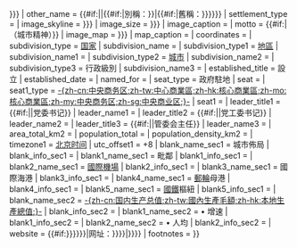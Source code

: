 {{Infobox settlement
| name                    = {{{name|{{{新区名称|{{PAGENAME}}}}}}}}
| other_name              = {{#if:{{{shortname|}}}{{{nickname|}}}{{{usedname|}}}|{{unbulleted list|{{#if:{{{shortname|}}}|簡稱：{{{shortname|}}}}}|{{#if:{{{nickname|}}}|別稱：{{{nickname|}}}}}|{{#if:{{{usedname|}}}|舊稱：{{{usedname|}}}}}}}}}
| settlement_type         = {{{定位|新區}}}
| image_skyline           = {{{image_city|{{{城市图片|}}}}}}
| image_size              = {{{image_size|{{{imagesize|}}}}}}
| image_caption           = {{{image_caption|}}}
| motto                   = {{#if:{{{城市精神|}}}|{{{城市精神|}}}（城市精神）}}
| image_map               = {{{image_map|{{{位置图片|}}}}}}
| map_caption             = {{{map_caption|}}}
| coordinates             = {{{coordinates|}}}
| subdivision_type        = [[世界政區索引|国家]]
| subdivision_name        = {{PRC}}
| subdivision_type1       = [[中國地理大區|地區]]
| subdivision_name1       = {{{地区|}}}
| subdivision_type2       = [[中华人民共和国城市建制|城市]]
| subdivision_name2       = {{{城市|}}}
| subdivision_type3       = 行政級別
| subdivision_name3       = {{{行政级别|}}}
| established_title       = 設立
| established_date        = {{{设立|}}}
| named_for               = {{{nameorigin|}}}
| seat_type               = 政府駐地
| seat                    = {{{政府驻地|}}}
| seat1_type              = [[中央商务区|-{zh-cn:中央商务区;zh-tw:中心商業區;zh-hk:核心商業區;zh-mo:核心商業區;zh-my:中央商务区;zh-sg:中央商业区;}-]]
| seat1                   = {{{中央商务区|}}}
| leader_title1            = {{#if:{{{区委书记头衔|}}}|{{{区委书记头衔|}}}|党委书记}}
| leader_name1             = {{{区委书记|}}}
| leader_title2           = {{#if:{{{工委书记头衔|}}}|{{{工委书记头衔|}}}|党工委书记}}
| leader_name2            = {{{工委书记|}}}
| leader_title3           = {{#if:{{{区长头衔|}}}|{{{区长头衔|}}}|管委会主任}}
| leader_name3            = {{{区长|}}}
| area_total_km2          = {{{面积|}}}
| population_total        = {{{人口|}}}
| population_density_km2  = {{{人口密度|auto}}}
| timezone1               = [[北京时间]]
| utc_offset1             = +8
| blank_name_sec1         = 城市佈局
| blank_info_sec1         = {{{城市布局|}}}
| blank1_name_sec1        = 毗鄰
| blank1_info_sec1        = {{{毗邻|}}}
| blank2_name_sec1        = [[国际机场|國際機場]]
| blank2_info_sec1        = {{{国际空港|}}}
| blank3_name_sec1        = 國際海港
| blank3_info_sec1        = {{{国际海港|}}}
| blank4_name_sec1        = [[遊輪|郵輪]]母港
| blank4_info_sec1        = {{{邮轮母港|}}}
| blank5_name_sec1        = [[中华人民共和国铁路客运|國鐵]]樞紐
| blank5_info_sec1        = {{{国铁枢纽|}}}
| blank_name_sec2         = [[国内生产总值|-{zh-cn:国内生产总值;zh-tw:國內生產毛額;zh-hk:本地生產總值;}-]]
| blank_info_sec2         = {{{GDP|}}}
| blank1_name_sec2        = • 增速
| blank1_info_sec2        = {{{GDP增速|}}}
| blank2_name_sec2        = • 人均
| blank2_info_sec2        = {{{人均GDP|}}}
| website                 = {{#if:{{{website|{{{网址|{{{政府网站|}}}}}}}}}|网址：{{URL|{{{website|{{{网址|{{{政府网站|}}}}}}}}}|{{{web_title|}}}}}}}
| footnotes               = {{{footnotes|}}}
}}<noinclude>{{模板文档}}</noinclude>